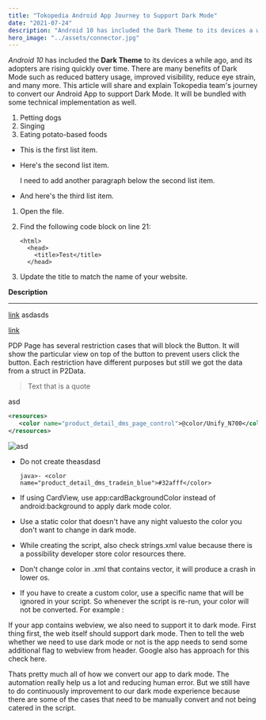 ```yaml
---
title: "Tokopedia Android App Journey to Support Dark Mode"
date: "2021-07-24"
description: "Android 10 has included the Dark Theme to its devices a while ago, and its adopters are rising quickly over time."
hero_image: "../assets/connector.jpg"
---
```



_Android 10_ has included the **Dark Theme** to its devices a while ago, and its adopters are rising quickly over time. There are many benefits of Dark Mode such as reduced battery usage, improved visibility, reduce eye strain, and many more.
This article will share and explain Tokopedia team's journey to convert our Android App to support Dark Mode. It will be bundled with some technical implementation as well.

1. Petting dogs
2. Singing
3. Eating potato-based foods

- This is the first list item.
- Here's the second list item.

  I need to add another paragraph below the second list item.

- And here's the third list item.

1.  Open the file.
2.  Find the following code block on line 21:

        <html>
          <head>
            <title>Test</title>
          </head>

3.  Update the title to match the name of your website.

**Description**

---

[link](https://www.example.com/my%20great%20page) asdasds

<a href="https://www.example.com/my great page">link</a>

PDP Page has several restriction cases that will block the Button. It will show the particular view on top of the button to prevent users click the button. Each restriction have different purposes but still we got the data from a struct in P2Data.

> Text that is a quote

<Inline>asd</Inline>

```xml
<resources>
   <color name="product_detail_dms_page_control">@color/Unify_N700</color>
</resources>
```

![asd](../assets/connector.jpg)

- Do not create theasdasd

  `java>- <color name="product_detail_dms_tradein_blue">#32afff</color>`

- If using CardView, use app:cardBackgroundColor instead of android:background to apply dark mode color.
- Use a static color that doesn't have any night valuesto the color you don't want to change in dark mode.
- While creating the script, also check strings.xml value because there is a possibility developer store color resources there.
- Don't change color in .xml that contains vector, it will produce a crash in lower os.
- If you have to create a custom color, use a specific name that will be ignored in your script. So whenever the script is re-run, your color will not be converted. For example :

If your app contains webview, we also need to support it to dark mode. First thing first, the web itself should support dark mode. Then to tell the web whether we need to use dark mode or not is the app needs to send some additional flag to webview from header. Google also has approach for this check here.

Thats pretty much all of how we convert our app to dark mode. The automation really help us a lot and reducing human error. But we still have to do continuously improvement to our dark mode experience because there are some of the cases that need to be manually convert and not being catered in the script.
